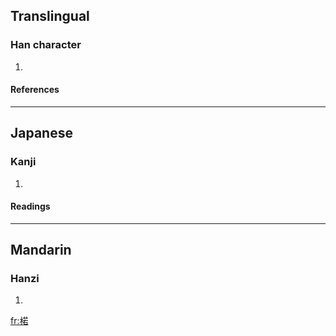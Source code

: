 ==Translingual==
===Han character===
{{Han char|rn=75|rad=木|as=09|sn=13|four=4496<sub>4</sub>|canj=木廿大口 (DTKR)}}
# {{defn|Han|sort=木09}}
====References====
{{Han ref|kx=0538.290|dkj=15111|dj=0926.100|hdz=21243.050|uh=6949|ud=26953|bh=DDD8|bd=56792}}

----
==Japanese==
===Kanji===
{{ja-kanji|grade=|rs=木09}}
# {{defn|Japanese}} 
====Readings====
{{ja-readings|on=[[じゃく]] (jaku), [[にゃく]] (nyaku)|kun=[[ざくろ]] (zakuro)}}

----
==Mandarin==
===Hanzi===
{{cmn-hanzi|pin=[[ruò]] (ruo4)|wg=jo<sup>4</sup>}}
# {{defn|Mandarin}}

[[fr:楉]]
